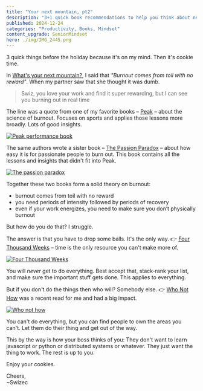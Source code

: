 ```yaml
---
title: "Your next mountain, pt2"
description: "3+1 quick book recommendations to help you think about next year"
published: 2024-12-24
categories: "Productivity, Books, Mindset"
content_upgrade: SeniorMindset
hero: ./img/IMG_2445.png
---
```


3 quick things before the holiday because it's on my mind. Then it's cookie time.

In [What's your next mountain?](https://swizec.com/blog/whats-your-next-mountain/), I said that *"Burnout comes from toil with no reward"*. When my partner saw that she thought it was dumb.

> Swiz, you love your work and find it super rewarding, but I can see you burning out in real time

The line was a quote from one of my favorite books – [Peak](https://www.penguinrandomhouse.com/books/593398/peak-performance-by-brad-stulberg-and-steve-magness/) – about the science of burnout. Focuses on sports and applies those lessons more broadly. Lots of good insights.

[![Peak performance book](https://i.imgur.com/vv9qBpP.jpeg)](https://www.penguinrandomhouse.com/books/593398/peak-performance-by-brad-stulberg-and-steve-magness/)

The same authors wrote a sister book – [The Passion Paradox](https://www.penguinrandomhouse.com/books/592250/the-passion-paradox-by-brad-stulberg-and-steve-magness/) – about how easy it is for passionate people to burn out. This book contains all the lessons and insights that didn't fit into Peak.

[![The passion paradox](https://i.imgur.com/Y14tWHV.jpeg)](https://www.penguinrandomhouse.com/books/592250/the-passion-paradox-by-brad-stulberg-and-steve-magness/)

Together these two books form a solid theory on burnout:

- burnout comes from toil with no reward
- you need periods of intensity followed by periods of recovery
- even if your work energizes, you need to make sure you don’t physically burnout

But how do you do that? I struggle.

The answer is that you have to drop some balls. It's the only way. 👉 [Four Thousand Weeks](https://www.strandbooks.com/four-thousand-weeks-time-management-for-mortals-9781250849359.html) – time is the only resource you can't make more of.

[![Four Thousand Weeks](https://i.imgur.com/AOWtjN6.jpeg)](https://www.strandbooks.com/four-thousand-weeks-time-management-for-mortals-9781250849359.html)

You will *never* get to do everything. Best accept that, stack-rank your list, and make sure the important stuff gets done. This applies to everything.

But if you don't do the things then who will? Somebody else. 👉 [Who Not How](https://whonothow.com) was a recent read for me and had a big impact.

[![Who not how](https://i.imgur.com/pYaSaGJ.jpeg)](https://whonothow.com)

You can't do everything, but you can find people to own the areas you can't. Let them do their thing and get out of the way. 

This by the way is how your boss thinks of you: They don't want to learn javascript or python or distributed systems or whatever. They just want the thing to work. The rest is up to you.

Enjoy your cookies.

Cheers,<br/>
~Swizec
